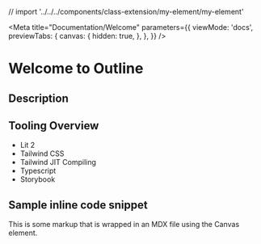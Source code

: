 // import '../../../components/class-extension/my-element/my-element'

<Meta
  title="Documentation/Welcome"
  parameters={{
    viewMode: 'docs',
    previewTabs: {
      canvas: {
        hidden: true,
      },
    },
  }}
/>

# Welcome to Outline

## Description

## Tooling Overview

- Lit 2
- Tailwind CSS
- Tailwind JIT Compiling
- Typescript
- Storybook

## Sample inline code snippet

<Canvas>
  <p>
    This is some markup that is wrapped in an MDX file using the Canvas element.
  </p>
</Canvas>
